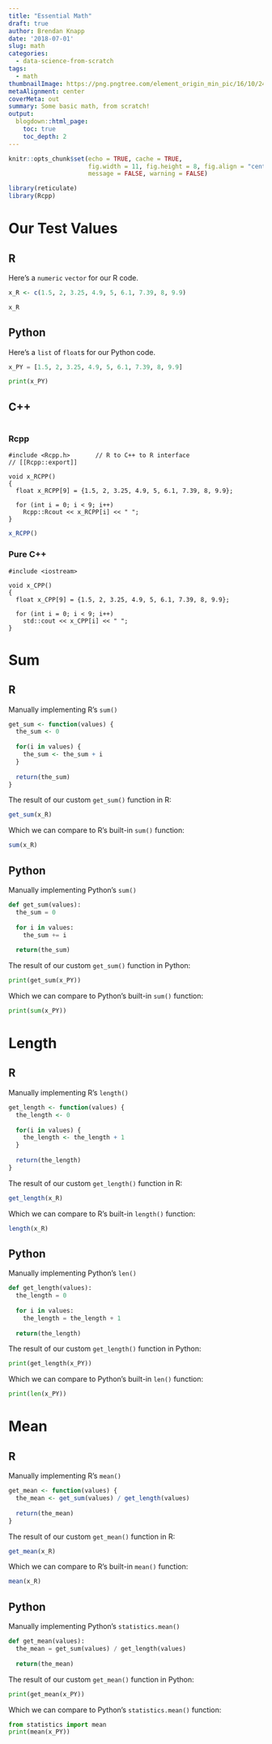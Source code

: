 ```yaml
---
title: "Essential Math"
draft: true
author: Brendan Knapp
date: '2018-07-01'
slug: math
categories:
  - data-science-from-scratch
tags:
  - math
thumbnailImage: https://png.pngtree.com/element_origin_min_pic/16/10/24/3a1a5ac4e9fede8d4e3c7e0569e156cf.jpg
metaAlignment: center
coverMeta: out
summary: Some basic math, from scratch!
output:
  blogdown::html_page:
    toc: true
    toc_depth: 2
---
```


```r
knitr::opts_chunk$set(echo = TRUE, cache = TRUE,
                      fig.width = 11, fig.height = 8, fig.align = "center",
                      message = FALSE, warning = FALSE)
```

```r
library(reticulate)
library(Rcpp)
```

# Our Test Values

## R

Here's a `numeric` `vector` for our R code.

```r
x_R <- c(1.5, 2, 3.25, 4.9, 5, 6.1, 7.39, 8, 9.9)

x_R
```



## Python

Here's a `list` of `float`s for our Python code.

```python
x_PY = [1.5, 2, 3.25, 4.9, 5, 6.1, 7.39, 8, 9.9]

print(x_PY)
```

## C++

```Rcpp
```

### Rcpp

```Rcpp
#include <Rcpp.h>       // R to C++ to R interface
// [[Rcpp::export]]

void x_RCPP()
{
  float x_RCPP[9] = {1.5, 2, 3.25, 4.9, 5, 6.1, 7.39, 8, 9.9};

  for (int i = 0; i < 9; i++)
    Rcpp::Rcout << x_RCPP[i] << " ";
}
```

```r
x_RCPP()
```

### Pure C++

```Rcpp
#include <iostream>

void x_CPP()
{
  float x_CPP[9] = {1.5, 2, 3.25, 4.9, 5, 6.1, 7.39, 8, 9.9};

  for (int i = 0; i < 9; i++)
    std::cout << x_CPP[i] << " ";
}
```





# Sum

## R

Manually implementing R's `sum()`

```r
get_sum <- function(values) {
  the_sum <- 0
  
  for(i in values) {
    the_sum <- the_sum + i
  }
  
  return(the_sum)
}
```

The result of our custom `get_sum()` function in R:

```r
get_sum(x_R)
```

Which we can compare to R's built-in `sum()` function:

```r
sum(x_R)
```


## Python

Manually implementing Python's `sum()`

```python
def get_sum(values):
  the_sum = 0
  
  for i in values:
    the_sum += i
    
  return(the_sum)
```

The result of our custom `get_sum()` function in Python:

```python
print(get_sum(x_PY))
```

Which we can compare to Python's built-in `sum()` function:

```python
print(sum(x_PY))
```

# Length

## R

Manually implementing R's `length()`

```r
get_length <- function(values) {
  the_length <- 0
  
  for(i in values) {
    the_length <- the_length + 1
  }
  
  return(the_length)
}
```

The result of our custom `get_length()` function in R:

```r
get_length(x_R)
```

Which we can compare to R's built-in `length()` function:

```r
length(x_R)
```

## Python

Manually implementing Python's `len()`

```python
def get_length(values):
  the_length = 0
  
  for i in values:
    the_length = the_length + 1
    
  return(the_length)
```

The result of our custom `get_length()` function in Python:

```python
print(get_length(x_PY))
```

Which we can compare to Python's built-in `len()` function:

```python
print(len(x_PY))
```


# Mean

## R

Manually implementing R's `mean()`

```r
get_mean <- function(values) {
  the_mean <- get_sum(values) / get_length(values)
  
  return(the_mean)
}
```

The result of our custom `get_mean()` function in R:

```r
get_mean(x_R)
```

Which we can compare to R's built-in `mean()` function:

```r
mean(x_R)
```

## Python

Manually implementing Python's `statistics.mean()`

```python
def get_mean(values):
  the_mean = get_sum(values) / get_length(values)
  
  return(the_mean)
```

The result of our custom `get_mean()` function in Python:

```python
print(get_mean(x_PY))
```

Which we can compare to Python's `statistics.mean()` function:

```python
from statistics import mean
print(mean(x_PY))
```











